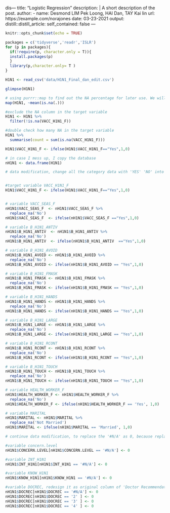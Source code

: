dis---
title: "Logistic Regression"
description: |
  A short description of the post.
author:
  - name: Desmond LIM Pek Loong, HAI Dan, TAY Kai lin
    url: https://example.com/norajones
date: 03-23-2021
output:
  distill::distill_article:
    self_contained: false
---

```r
knitr::opts_chunk$set(echo = TRUE)
```


```r
packages = c('tidyverse','readr','ISLR')
for (p in packages){
  if(!require(p, character.only = T)){
  install.packages(p)
  }
  library(p,character.only= T ) 
} 

```

```r
H1N1 <- read_csv('data/H1N1_Final_dan_edit.csv')
```

```r
glimpse(H1N1)
```




```r
# using purrr::map to find out the NA percentage for later use. We will only select the column with missing percentage lower than 50% to run my logistic 
map(H1N1, ~mean(is.na(.)))
```





```r
#exclude the NA column in the target variable
H1N1 <- H1N1 %>%
  filter(!is.na(VACC_H1N1_F))

#double check how many NA in the target variable 
H1N1 %>%
  summarise(count = sum(is.na(VACC_H1N1_F)))
```

```r
H1N1$VACC_H1N1_F <- ifelse(H1N1$VACC_H1N1_F=="Yes",1,0)
```

```r
# in case I mess up, I copy the database
nH1N1 <- data.frame(H1N1)
```







```r
# data modification, change all the category data with 'YES' 'NO' into 1, 0


#target variable VACC_H1N1_F
H1N1$VACC_H1N1_F <- ifelse(H1N1$VACC_H1N1_F=="Yes",1,0)


# variable VACC_SEAS_F
nH1N1$VACC_SEAS_F  <- nH1N1$VACC_SEAS_F %>%
  replace_na('No') 
nH1N1$VACC_SEAS_F  <- ifelse(nH1N1$VACC_SEAS_F =="Yes",1,0)

# variable B_H1N1_ANTIV 
nH1N1$B_H1N1_ANTIV  <- nH1N1$B_H1N1_ANTIV %>%
  replace_na('No') 
nH1N1$B_H1N1_ANTIV  <- ifelse(nH1N1$B_H1N1_ANTIV  =="Yes",1,0)

# variable B_H1N1_AVOID
nH1N1$B_H1N1_AVOID <- nH1N1$B_H1N1_AVOID %>%
  replace_na('No')
nH1N1$B_H1N1_AVOID <- ifelse(nH1N1$B_H1N1_AVOID == "Yes",1,0)

# variable B_H1N1_FMASK 
nH1N1$B_H1N1_FMASK <- nH1N1$B_H1N1_FMASK %>%
  replace_na('No')
nH1N1$B_H1N1_FMASK <- ifelse(nH1N1$B_H1N1_FMASK == "Yes",1,0)

# variable B_H1N1_HANDS
nH1N1$B_H1N1_HANDS <- nH1N1$B_H1N1_HANDS %>%
  replace_na('No')
nH1N1$B_H1N1_HANDS <- ifelse(nH1N1$B_H1N1_HANDS == "Yes",1,0)

# variable B_H1N1_LARGE
nH1N1$B_H1N1_LARGE <- nH1N1$B_H1N1_LARGE %>%
  replace_na('No')
nH1N1$B_H1N1_LARGE <- ifelse(nH1N1$B_H1N1_LARGE == "Yes",1,0)

# variable B_H1N1_RCONT
nH1N1$B_H1N1_RCONT <- nH1N1$B_H1N1_RCONT %>%
  replace_na('No')
nH1N1$B_H1N1_RCONT <- ifelse(nH1N1$B_H1N1_RCONT == "Yes",1,0)

# variable B_H1N1_TOUCH
nH1N1$B_H1N1_TOUCH <- nH1N1$B_H1N1_TOUCH %>%
  replace_na('No')
nH1N1$B_H1N1_TOUCH <- ifelse(nH1N1$B_H1N1_TOUCH == "Yes",1,0)

# variable HEALTH_WORKER_F
nH1N1$HEALTH_WORKER_F <- nH1N1$HEALTH_WORKER_F %>%
  replace_na('No')
nH1N1$HEALTH_WORKER_F <- ifelse(nH1N1$HEALTH_WORKER_F == 'Yes', 1,0)

# variable MARITAL
nH1N1$MARITAL <- nH1N1$MARITAL %>%
  replace_na('Not Married')
nH1N1$MARITAL <- ifelse(nH1N1$MARITAL == 'Married', 1,0)


```





```r
# continue data modification, to replace the '#N/A' as 0, because replace_na cannot recognize it

#variable concern.level
nH1N1$CONCERN.LEVEL[nH1N1$CONCERN.LEVEL == '#N/A'] <- 0

#variable INT_H1N1
nH1N1$INT_H1N1[nH1N1$INT_H1N1 == '#N/A'] <- 0

#variable KNOW_H1N1
nH1N1$KNOW_H1N1[nH1N1$KNOW_H1N1 == '#N/A'] <- 0

#variable DOCREC, redesign it as original column of 'Doctor Recommendation for H1N1 vaccine', exclude other opinion as 0
nH1N1$DOCREC[nH1N1$DOCREC == '#N/A'] <- 0
nH1N1$DOCREC[nH1N1$DOCREC == '2' ] <- 0
nH1N1$DOCREC[nH1N1$DOCREC == '3' ] <- 0
nH1N1$DOCREC[nH1N1$DOCREC == '4' ] <- 0


```


